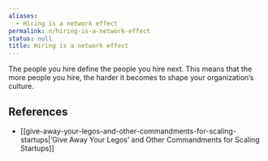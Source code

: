 ```yaml
---
aliases:
  - Hiring is a network effect
permalink: n/hiring-is-a-network-effect
status: null
title: Hiring is a network effect
---
```

The people you hire define the people you hire next. This means that the more people you hire, the harder it becomes to shape your organization’s culture.

## References

- [[give-away-your-legos-and-other-commandments-for-scaling-startups|‘Give Away Your Legos’ and Other Commandments for Scaling Startups]]
